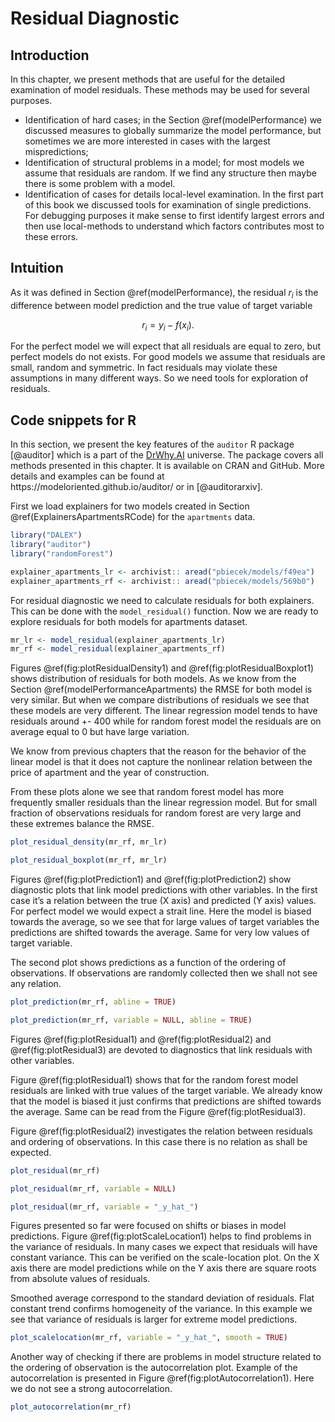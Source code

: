 # Residual Diagnostic {#residualDiagnostic}

## Introduction

In this chapter, we present methods that are useful for the  detailed examination of model residuals. These methods may be used for several purposes.

* Identification of hard cases; in the Section \@ref(modelPerformance) we discussed measures to globally summarize the model performance, but sometimes we are more interested in cases with the largest mispredictions;
* Identification of structural problems in a model; for most models we assume that residuals are random. If we find any structure then maybe there is some problem with a model. 
* Identification of cases for details local-level examination. In the first part of this book we discussed tools for examination of single predictions. For debugging purposes it make sense to first identify largest errors and then use local-methods to understand which factors contributes most to these errors.

## Intuition

As it was defined in Section \@ref(modelPerformance), the residual $r_i$ is the difference between model prediction and the true value of target variable

$$
r_i = y_i - f(x_i).
$$

For the perfect model we will expect that all residuals are equal to zero, but perfect models do not exists. 
For good models we assume that residuals are small, random and symmetric. In fact residuals may violate these assumptions in many different ways. So we need tools for exploration of residuals.


## Code snippets for R

In this section, we present the key features of the `auditor` R package [@auditor] which is a part of the [DrWhy.AI](http://DrWhy.AI) universe. The package covers all methods presented in this chapter. It is available on CRAN and GitHub. More details and examples can be found at https://modeloriented.github.io/auditor/ or in [@auditorarxiv].


First we load explainers for two models created in Section \@ref(ExplainersApartmentsRCode) for the `apartments` data.

```{r modelResidualsArchivistRead, message=FALSE}
library("DALEX")
library("auditor")
library("randomForest")

explainer_apartments_lr <- archivist:: aread("pbiecek/models/f49ea")
explainer_apartments_rf <- archivist:: aread("pbiecek/models/569b0")
```

For residual diagnostic we need to calculate residuals for both explainers. This can be done with the `model_residual()` function. Now we are ready to explore residuals for both models for apartments dataset.

```{r modelResiduals, message=FALSE}
mr_lr <- model_residual(explainer_apartments_lr)
mr_rf <- model_residual(explainer_apartments_rf)
```

Figures \@ref(fig:plotResidualDensity1) and \@ref(fig:plotResidualBoxplot1) shows distribution of residuals for both models. As we know from the Section \@ref(modelPerformanceApartments) the RMSE for both model is very similar. But when we compare distributions of residuals we see that these models are very different. The linear regression model tends to have residuals around +- 400 while for random forest model the residuals are on average equal to 0 but have large variation.

We know from previous chapters that the reason for the behavior of the linear model is that it does not capture the nonlinear relation between the price of apartment and the year of construction. 

From these plots alone we see that random forest model has more frequently smaller residuals than the linear regression model. But for small fraction of observations residuals for random forest are very large and these extremes balance the RMSE.

```{r plotResidualDensity1, fig.cap="(fig:plotResidualDensity1) Density plot for residuals for two models created for apartments dataset. RMSE for both models is very similar, but we see that residuals for linear regression are concentrated around +- 400. For the random forest model residuals are concentrated at 0 but have large variance.",  warning=FALSE, message=FALSE, fig.width=7, fig.height=4,  fig.align='center'}
plot_residual_density(mr_rf, mr_lr)
```

```{r plotResidualBoxplot1, fig.cap="(fig:plotResidualBoxplot1) Boxplot for absolute values of residuals for two models created for apartments dataset. The cross shows the average value which corresponds to RMSE (similar for both models).",  warning=FALSE, message=FALSE, fig.width=7, fig.height=2.5,  fig.align='center'}
plot_residual_boxplot(mr_rf, mr_lr)
```


Figures \@ref(fig:plotPrediction1) and \@ref(fig:plotPrediction2) show diagnostic plots that link model predictions with other variables. In the first case it's a relation between the true (X axis) and predicted (Y axis) values. For perfect model we would expect a strait line. Here the model is biased towards the average, so we see that for large values of target variables the predictions are shifted towards the average. Same for very low values of target variable.

The second plot shows predictions as a function of the ordering of observations. If observations are randomly collected then we shall not see any relation.


```{r plotPrediction1, fig.cap="(fig:plotPrediction1) Predicted versus true values for the random forest model for apartments data. Red line stands for the baseline. One can read that model predictions are biased towards the mean.",  warning=FALSE, message=FALSE, fig.width=5, fig.height=5,  fig.align='center'}
plot_prediction(mr_rf, abline = TRUE)
```


```{r plotPrediction2, fig.cap="(fig:plotPrediction2) Predicted values versus ordering of observations. ",  warning=FALSE, message=FALSE, fig.width=5, fig.height=5,  fig.align='center'}
plot_prediction(mr_rf, variable = NULL, abline = TRUE)
```


Figures \@ref(fig:plotResidual1) and \@ref(fig:plotResidual2) and \@ref(fig:plotResidual3) are devoted to diagnostics that link residuals with other variables.

Figure \@ref(fig:plotResidual1) shows that for the random forest model residuals are linked with true values of the target variable. We already know that the model is biased it just confirms that predictions are shifted towards the average. Same can be read from the Figure \@ref(fig:plotResidual3). 

Figure \@ref(fig:plotResidual2) investigates the relation between residuals and ordering of observations. In this case there is no relation as shall be expected.


```{r plotResidual1, fig.cap="(fig:plotResidual1) Residuals versus true values for the random forest model for apartments data. Random forest model is biased towards the mean so for low values of the target variable we see negative residuals while for large values we see large positive residuals.",  warning=FALSE, message=FALSE, fig.width=5, fig.height=5,  fig.align='center'}
plot_residual(mr_rf)
```


```{r plotResidual2, fig.cap="(fig:plotResidual2) Residuals versus order of observations. ",  warning=FALSE, message=FALSE, fig.width=5, fig.height=5,  fig.align='center'}
plot_residual(mr_rf, variable = NULL)
```


```{r plotResidual3, fig.cap="(fig:plotResidual3) Residuals versus predicted values for the random forest model for apartments data. Random forest model is biased towards the mean so for low predictions we see negative residuals while for large predictions we see large positive residuals.",  warning=FALSE, message=FALSE, fig.width=5, fig.height=5,  fig.align='center'}
plot_residual(mr_rf, variable = "_y_hat_")
```

Figures presented so far were focused on shifts or biases in model predictions. 
Figure \@ref(fig:plotScaleLocation1) helps to find problems in the variance of residuals. In many cases we expect that residuals will have constant variance. This can be verified on the scale-location plot. On the X axis there are model predictions while on the Y axis there are square roots from absolute values of residuals. 

Smoothed average correspond to the standard deviation of residuals. Flat constant trend confirms homogeneity of the variance. In this example we see that variance of residuals is larger for extreme model predictions.


```{r plotScaleLocation1, fig.cap="(fig:plotScaleLocation1) The scale-location plot for the random forest model for apartments data. On the X axis there are predicted values while on the Y axis there are square roots from absolute values of residuals. Any pattern in the data suggests that variance of residuals is related with predicted variables. It's the case here, since model is biased towards the average and variance of residuals is larger at extremes of the target variable.",  warning=FALSE, message=FALSE, fig.width=5, fig.height=5,  fig.align='center'}
plot_scalelocation(mr_rf, variable = "_y_hat_", smooth = TRUE)
```

Another way of checking if there are problems in model structure related to the ordering of observation is the autocorrelation plot. Example of the autocorrelation is presented in Figure \@ref(fig:plotAutocorrelation1). Here we do not see a strong autocorrelation.


```{r plotAutocorrelation1, fig.cap="(fig:plotAutocorrelation1) The autocorrelation plot for the random forest model for apartments data. On the X axis there are residuals for observation i, while on the Y axis there are residuals for observation i+1. ",  warning=FALSE, message=FALSE, fig.width=5, fig.height=5, fig.align='center'}
plot_autocorrelation(mr_rf)
```



